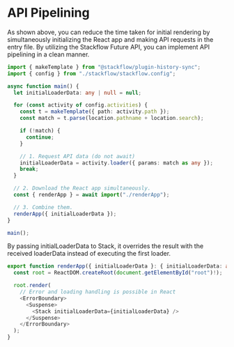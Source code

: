 
# API Pipelining

<APIPipeLiningDiagram locale="en" />

As shown above, you can reduce the time taken for initial rendering by simultaneously initializing the React app and making API requests in the entry file. By utilizing the Stackflow Future API, you can implement API pipelining in a clean manner.

```typescript showLineNumbers filename="entry.ts" copy
import { makeTemplate } from "@stackflow/plugin-history-sync";
import { config } from "./stackflow/stackflow.config";

async function main() {
  let initialLoaderData: any | null = null;

  for (const activity of config.activities) {
    const t = makeTemplate({ path: activity.path });
    const match = t.parse(location.pathname + location.search);

    if (!match) {
      continue;
    }

    // 1. Request API data (do not await)
    initialLoaderData = activity.loader({ params: match as any });
    break;
  }

  // 2. Download the React app simultaneously.
  const { renderApp } = await import("./renderApp");

  // 3. Combine them.
  renderApp({ initialLoaderData });
}

main();
```

By passing initialLoaderData to Stack, it overrides the result with the received loaderData instead of executing the first loader.
```typescript showLineNumbers filename="renderApp.ts" copy
export function renderApp({ initialLoaderData }: { initialLoaderData: any }) {
  const root = ReactDOM.createRoot(document.getElementById("root")!);

  root.render(
    // Error and loading handling is possible in React
    <ErrorBoundary>
      <Suspense>
        <Stack initialLoaderData={initialLoaderData} />
      </Suspense>
    </ErrorBoundary>
  );
}
```
